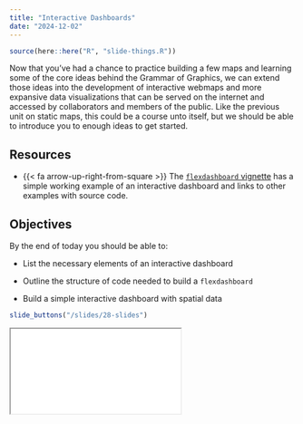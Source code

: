 ```yaml
---
title: "Interactive Dashboards"
date: "2024-12-02"
---
```


```r
source(here::here("R", "slide-things.R"))
```

Now that you’ve had a chance to practice building a few maps and learning some of the core ideas behind the Grammar of Graphics, we can extend those ideas into the development of interactive webmaps and more expansive data visualizations that can be served on the internet and accessed by collaborators and members of the public. Like the previous unit on static maps, this could be a course unto itself, but we should be able to introduce you to enough ideas to get started.

## Resources

- {{< fa arrow-up-right-from-square >}} The [`flexdashboard` vignette](https://rstudio.github.io/flexdashboard/articles/shiny.html) has a simple working example of an interactive dashboard and links to other examples with source code.


## Objectives

By the end of today you should be able to:

- List the necessary elements of an interactive dashboard

- Outline the structure of code needed to build a `flexdashboard`

- Build a simple interactive dashboard with spatial data


```r
slide_buttons("/slides/28-slides")
```

<div>

```{=html}
<iframe class="slide-deck" src="/slides/28-slides.html"></iframe>
```

</div>

